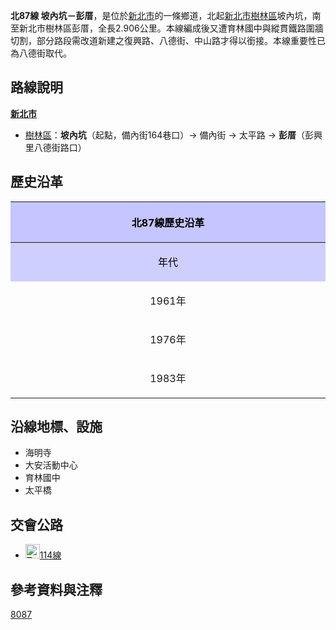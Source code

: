{{Infobox TwRoad
|Type=th
|Code=北87線
|Num=tp87
|Name=備內街、太平路
|Level=鄉道
|Length=2.906
|Start=[[新北市|新北市]][[樹林區|樹林區]]坡內坑
|End=新北市[[樹林區|樹林區]]彭厝{{r|end}}
|OldNum=[[File:TW_THWtp76.png|30px]]和[[File:TW_THWtp77.png|30px]]
|OldNumB=1961
|OldNumE=1975
|OldNum2=[[File:TW_THWtp77.png|30px]]
|OldNum2B=1976
|OldNum2E=1982
}}
'''北87線 坡內坑－彭厝{{r|end}}'''，是位於[[新北市|新北市]]的一條鄉道，北起[[新北市|新北市]][[樹林區|樹林區]]坡內坑，南至新北市樹林區彭厝，全長2.906公里。{{r|thb}}本線編成後又遭育林國中與縱貫鐵路圍牆切割，部分路段需改道新建之復興路、八德街、中山路才得以銜接。本線重要性已為八德街取代。

== 路線說明 ==
{{expand|time=2011-02-27}}
;'''[[新北市|新北市]]'''
*[[樹林區|樹林區]]：'''坡內坑'''（起點，備內街164巷口）→ 備內街 → 太平路 → '''彭厝'''（彭興里八德街路口）

== 歷史沿革 ==
{| class="wikitable" style="width: 100%"
! style="text-align:center; background:#C5C5FF; color:black" colspan=3 align=center | 北87線歷史沿革
|- 
! style="text-align:center; background:#CFCFFF; color:black" width="8%" | 年代 !! style="text-align:center; background:#D3D3FF; color:black" width="46%" | 本編號沿革 !! style="text-align:center; background:#D3D3FF; color:black" width="46%" | 本路線沿革
|- 
! 1961年{{r|gazette1966}}
| 四汴頭－延寮坑0.597km || 大約以'''縱貫鐵路'''為分界，以北為[[File:TW_THWtp76.png|30px]]北76線，<br />以南為[[File:TW_THWtp77.png|30px]]北77線。
|-
! 1976年{{r|gazette1976}}
| 改編為後埔－內藤寮坑3.2km || 全線編入[[File:TW_THWtp77.png|30px]]北77線（2.9km）
|-
! 1983年
| colspan=2| 原[[File:TW_THWtp87.png|30px]]北87線改編為[[File:TW_THWtp89.png|30px]][[北89線|北89線]]<br />[[File:TW_THWtp77.png|30px]]北77線改編為[[File:TW_THWtp87.png|30px]]北87線
|}

== 沿線地標、設施 ==
*海明寺
*大安活動中心
*育林國中
*太平橋

== 交會公路 ==
*[[File:TW_CHW114.svg|23px]][[縣道114號|114線]]

== 參考資料與注釋 ==
{{reflist|refs=

<ref name="end">公路總局資料將終點地名作'''沛舍坡'''，但終點實際位置位於'''彭厝'''。沛舍坡較靠近[[大漢溪|大漢溪]]。</ref>

<ref name="thb">{{cite web |url=http://spreadsheets.google.com/pub?key=0Avc0r7dng8JrdFF0YmRlSEl1dWhxVmJtR2hwZDFmcFE&gid=0 |title=臺北縣鄉道公路路線表 |accessdate=2011-02-13 |date=2010-07-19 |publisher=公路總局 |archive-date=2014-04-20 |archive-url=https://web.archive.org/web/20140420112137/https://spreadsheets.google.com/pub?key=0Avc0r7dng8JrdFF0YmRlSEl1dWhxVmJtR2hwZDFmcFE&gid=0 |dead-url=yes }}</ref>

<ref name="gazette1966">{{cite web |url=http://gaz.ncl.edu.tw/detail.jsp?sysid=E0921514 |title=公告臺灣省縣鄉道及專用公路路線里程表 |accessdate=2011-02-13 |date=1966-08-01 |work=政府公報資訊網 |publisher=臺灣省政府 |archive-date=2021-01-24 |archive-url=https://web.archive.org/web/20210124100834/https://gaz.ncl.edu.tw/detail.jsp?sysid=E0921514 |dead-url=yes }}</ref>

<ref name="gazette1976">{{cite web |url=http://gaz.ncl.edu.tw/detail.jsp?sysid=E0814166 |title=公告「65年度臺灣省公路資料統計表」 |accessdate=2011-02-13 |date=1977-09-09 |work=政府公報資訊網 |publisher=臺灣省政府 |archive-date=2021-01-24 |archive-url=https://web.archive.org/web/20210124163606/https://gaz.ncl.edu.tw/detail.jsp?sysid=E0814166 |dead-url=yes }}</ref>

}}

{{新北市鄉道}}

[[Category:新北市區道|8087]]